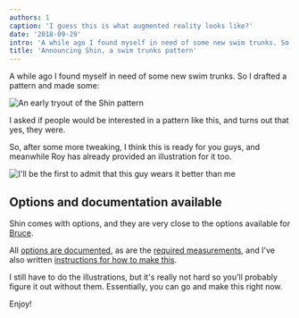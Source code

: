 ```yaml
---
authors: 1
caption: 'I guess this is what augmented reality looks like?'
date: '2018-09-29'
intro: 'A while ago I found myself in need of some new swim trunks. So I drafted a pattern and made some:'
title: 'Announcing Shin, a swim trunks pattern'
---
```


A while ago I found myself in need of some new swim trunks. So I drafted a
pattern and made some:

<!-- truncate -->

![An early tryout of the Shin
pattern](https://posts.freesewing.org/uploads/sample_0437fef846.jpg)

I asked if people would be interested in a pattern like this, and turns out
that yes, they were.

So, after some more tweaking, I think this is ready for you guys, and meanwhile
Roy has already provided an illustration for it too.

![I'll be the first to admit that this guy wears it better than
me](https://posts.freesewing.org/uploads/shin_0dc5fdd06d.jpg)

## Options and documentation available

Shin comes with options, and they are very close to the options available for
[Bruce](/designs/bruce).

All [options are documented](/docs/designs/shin/options), as are the [required
measurements](/docs/designs/shin/measurements), and I've also written
[instructions for how to make this](/docs/designs/shin/instructions).

I still have to do the illustrations, but it's really not hard so you'll
probably figure it out without them. Essentially, you can go and make this
right now.

Enjoy!

